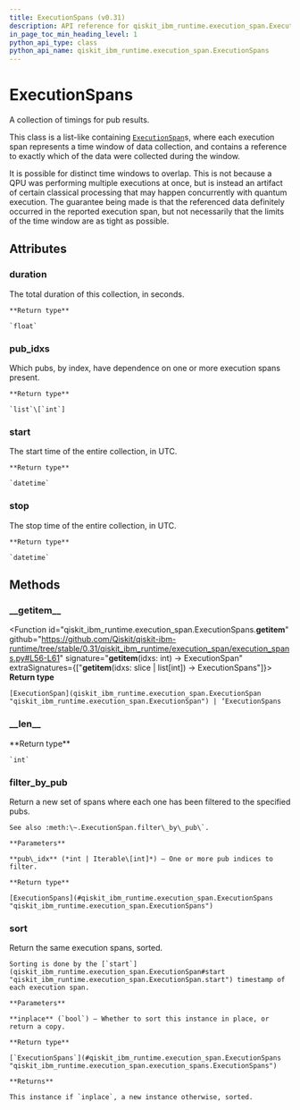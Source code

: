 ```yaml
---
title: ExecutionSpans (v0.31)
description: API reference for qiskit_ibm_runtime.execution_span.ExecutionSpans in qiskit-ibm-runtime v0.31
in_page_toc_min_heading_level: 1
python_api_type: class
python_api_name: qiskit_ibm_runtime.execution_span.ExecutionSpans
---
```


# ExecutionSpans

<Class id="qiskit_ibm_runtime.execution_span.ExecutionSpans" isDedicatedPage={true} github="https://github.com/Qiskit/qiskit-ibm-runtime/tree/stable/0.31/qiskit_ibm_runtime/execution_span/execution_spans.py#L23-L115" signature="ExecutionSpans(spans)" modifiers="class">
  A collection of timings for pub results.

  This class is a list-like containing [`ExecutionSpan`](qiskit_ibm_runtime.execution_span.ExecutionSpan "qiskit_ibm_runtime.execution_span.ExecutionSpan")s, where each execution span represents a time window of data collection, and contains a reference to exactly which of the data were collected during the window.

  It is possible for distinct time windows to overlap. This is not because a QPU was performing multiple executions at once, but is instead an artifact of certain classical processing that may happen concurrently with quantum execution. The guarantee being made is that the referenced data definitely occurred in the reported execution span, but not necessarily that the limits of the time window are as tight as possible.

  ## Attributes

  ### duration

  <Attribute id="qiskit_ibm_runtime.execution_span.ExecutionSpans.duration">
    The total duration of this collection, in seconds.

    **Return type**

    `float`
  </Attribute>

  ### pub\_idxs

  <Attribute id="qiskit_ibm_runtime.execution_span.ExecutionSpans.pub_idxs">
    Which pubs, by index, have dependence on one or more execution spans present.

    **Return type**

    `list`\[`int`]
  </Attribute>

  ### start

  <Attribute id="qiskit_ibm_runtime.execution_span.ExecutionSpans.start">
    The start time of the entire collection, in UTC.

    **Return type**

    `datetime`
  </Attribute>

  ### stop

  <Attribute id="qiskit_ibm_runtime.execution_span.ExecutionSpans.stop">
    The stop time of the entire collection, in UTC.

    **Return type**

    `datetime`
  </Attribute>

  ## Methods

  ### \_\_getitem\_\_

  <Function id="qiskit_ibm_runtime.execution_span.ExecutionSpans.__getitem__" github="https://github.com/Qiskit/qiskit-ibm-runtime/tree/stable/0.31/qiskit_ibm_runtime/execution_span/execution_spans.py#L56-L61" signature="__getitem__(idxs: int) → ExecutionSpan" extraSignatures={["__getitem__(idxs: slice | list[int]) → ExecutionSpans"]}>
    **Return type**

    [ExecutionSpan](qiskit_ibm_runtime.execution_span.ExecutionSpan "qiskit_ibm_runtime.execution_span.ExecutionSpan") | ‘ExecutionSpans
  </Function>

  ### \_\_len\_\_

  <Function id="qiskit_ibm_runtime.execution_span.ExecutionSpans.__len__" github="https://github.com/Qiskit/qiskit-ibm-runtime/tree/stable/0.31/qiskit_ibm_runtime/execution_span/execution_spans.py#L47-L48" signature="__len__()">
    **Return type**

    `int`
  </Function>

  ### filter\_by\_pub

  <Function id="qiskit_ibm_runtime.execution_span.ExecutionSpans.filter_by_pub" github="https://github.com/Qiskit/qiskit-ibm-runtime/tree/stable/0.31/qiskit_ibm_runtime/execution_span/execution_spans.py#L92-L100" signature="filter_by_pub(pub_idx)">
    Return a new set of spans where each one has been filtered to the specified pubs.

    See also :meth:\~.ExecutionSpan.filter\_by\_pub\`.

    **Parameters**

    **pub\_idx** (*int | Iterable\[int]*) – One or more pub indices to filter.

    **Return type**

    [ExecutionSpans](#qiskit_ibm_runtime.execution_span.ExecutionSpans "qiskit_ibm_runtime.execution_span.ExecutionSpans")
  </Function>

  ### sort

  <Function id="qiskit_ibm_runtime.execution_span.ExecutionSpans.sort" github="https://github.com/Qiskit/qiskit-ibm-runtime/tree/stable/0.31/qiskit_ibm_runtime/execution_span/execution_spans.py#L102-L115" signature="sort(inplace=True)">
    Return the same execution spans, sorted.

    Sorting is done by the [`start`](qiskit_ibm_runtime.execution_span.ExecutionSpan#start "qiskit_ibm_runtime.execution_span.ExecutionSpan.start") timestamp of each execution span.

    **Parameters**

    **inplace** (`bool`) – Whether to sort this instance in place, or return a copy.

    **Return type**

    [`ExecutionSpans`](#qiskit_ibm_runtime.execution_span.ExecutionSpans "qiskit_ibm_runtime.execution_span.execution_spans.ExecutionSpans")

    **Returns**

    This instance if `inplace`, a new instance otherwise, sorted.
  </Function>
</Class>

